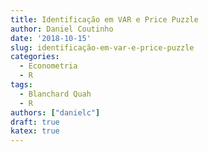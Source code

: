 ```yaml
---
title: Identificação em VAR e Price Puzzle
author: Daniel Coutinho
date: '2018-10-15'
slug: identificação-em-var-e-price-puzzle
categories:
  - Econometria
  - R
tags:
  - Blanchard Quah
  - R
authors: ["danielc"]
draft: true
katex: true
---
```

